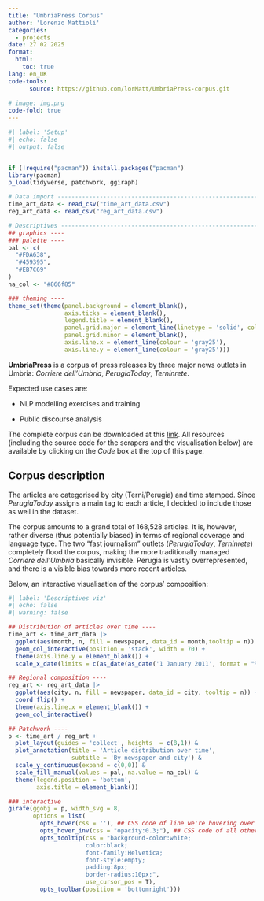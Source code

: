 ```yaml
---
title: "UmbriaPress Corpus"
author: 'Lorenzo Mattioli'
categories:
  - projects
date: 27 02 2025
format:
  html:
    toc: true
lang: en_UK
code-tools: 
      source: https://github.com/lorMatt/UmbriaPress-corpus.git
      
# image: img.png
code-fold: true
---
```


```r
#| label: 'Setup'
#| echo: false
#| output: false


if (!require("pacman")) install.packages("pacman")
library(pacman)
p_load(tidyverse, patchwork, ggiraph)

# Data import ------------------------------------------------------------------
time_art_data <- read_csv("time_art_data.csv")
reg_art_data <- read_csv("reg_art_data.csv")

# Descriptives -----------------------------------------------------------------
## graphics ----
### palette ----
pal <- c(
  "#FDA638",
  "#459395",
  "#EB7C69"
)
na_col <- "#866f85"

### theming ----
theme_set(theme(panel.background = element_blank(),
                axis.ticks = element_blank(),
                legend.title = element_blank(),
                panel.grid.major = element_line(linetype = 'solid', colour = 'gray97', linewidth = .3),
                panel.grid.minor = element_blank(),
                axis.line.x = element_line(colour = 'gray25'),
                axis.line.y = element_line(colour = 'gray25')))
```

**UmbriaPress** is a corpus of press releases by three major news outlets in Umbria: *Corriere dell'Umbria*, *PerugiaToday*, *Terninrete*.

Expected use cases are:

-   NLP modelling exercises and training

-   Public discourse analysis

The complete corpus can be downloaded at this [link](https://drive.google.com/file/d/1FaPcCt0etc_rBmKKLJste-D-kVWaIKDl/view?usp=sharing). All resources (including the source code for the scrapers and the visualisation below) are available by clicking on the *Code* box at the top of this page.

## Corpus description

The articles are categorised by city (Terni/Perugia) and time stamped. Since *PerugiaToday* assigns a main tag to each article, I decided to include those as well in the dataset.

The corpus amounts to a grand total of 168,528 articles. It is, however, rather diverse (thus potentially biased) in terms of regional coverage and language type. The two "fast journalism" outlets (*PerugiaToday*, *Terninrete*) completely flood the corpus, making the more traditionally managed *Corriere dell'Umbria* basically invisible. Perugia is vastly overrepresented, and there is a visible bias towards more recent articles.

Below, an interactive visualisation of the corpus' composition:

```r
#| label: 'Descriptives viz'
#| echo: false
#| warning: false

## Distribution of articles over time ----
time_art <- time_art_data |> 
  ggplot(aes(month, n, fill = newspaper, data_id = month,tooltip = n)) +
  geom_col_interactive(position = 'stack', width = 70) +
  theme(axis.line.y = element_blank()) +
  scale_x_date(limits = c(as_date(as_date('1 January 2011', format = "%d %B %Y")), NA))

## Regional composition ----
reg_art <- reg_art_data |> 
  ggplot(aes(city, n, fill = newspaper, data_id = city, tooltip = n)) +
  coord_flip() +
  theme(axis.line.x = element_blank()) +
  geom_col_interactive()

## Patchwork ----
p <- time_art / reg_art +
  plot_layout(guides = 'collect', heights  = c(8,1)) &
  plot_annotation(title = 'Article distribution over time',
                  subtitle = 'By newspaper and city') &
  scale_y_continuous(expand = c(0,0)) &
  scale_fill_manual(values = pal, na.value = na_col) &
  theme(legend.position = 'bottom',
        axis.title = element_blank())

### interactive 
girafe(ggobj = p, width_svg = 8,
       options = list(
         opts_hover(css = ''), ## CSS code of line we're hovering over
         opts_hover_inv(css = "opacity:0.3;"), ## CSS code of all other lines
         opts_tooltip(css = "background-color:white;
                      color:black;
                      font-family:Helvetica;
                      font-style:empty;
                      padding:8px;
                      border-radius:10px;",
                      use_cursor_pos = T),
         opts_toolbar(position = 'bottomright')))
```
